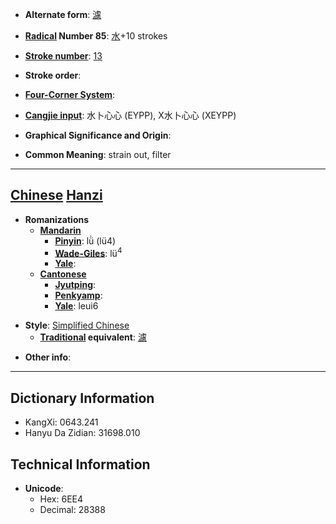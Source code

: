 * '''Alternate form''': [[濾]]

* '''[[Wiktionary:Chinese radical index| Radical]] Number 85''': [[Wiktionary:Chinese radical index 水|水]]+10 strokes

* '''[[Wiktionary:Chinese total strokes index|Stroke number]]''': [[Wiktionary:Chinese total strokes index 13|13]]

* '''Stroke order''': 

* '''[[Wiktionary:Chinese four corner index|Four-Corner System]]''': 

* '''[[Wiktionary:Chinese Cangjie index|Cangjie input]]''': 水卜心心 (EYPP), X水卜心心 (XEYPP)

* '''Graphical Significance and Origin''': 

* '''Common Meaning''': strain out, filter

----

== [[Chinese]] [[Hanzi]] ==

* '''Romanizations'''
** '''[[Mandarin]]'''
*** '''[[Pinyin]]''': lǜ (lü4)
*** '''[[Wade-Giles]]''': lü<sup>4</sup>
*** '''[[Yale]]''': 
** '''[[Cantonese]]'''
*** '''[[Jyutping]]''':
*** '''[[Penkyamp]]''': 
*** '''[[Yale]]''': leui6

* '''Style''': [[Simplified Chinese]] 
** '''[[Traditional Chinese|Traditional]] equivalent''': [[濾]]

* '''Other info''': 

----

== Dictionary Information ==

* KangXi: 0643.241
* Hanyu Da Zidian: 31698.010

== Technical Information ==

* '''Unicode''':
** Hex: 6EE4
** Decimal: 28388